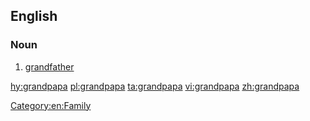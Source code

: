 {{also|grand-papa}}
==English==

===Noun===
{{en-noun}}

# [[grandfather]]

[[Category:en:Family]]

[[hy:grandpapa]]
[[pl:grandpapa]]
[[ta:grandpapa]]
[[vi:grandpapa]]
[[zh:grandpapa]]